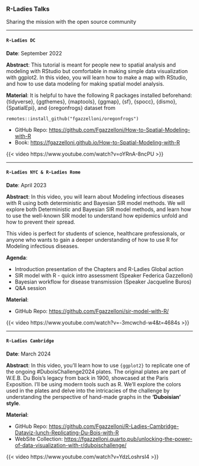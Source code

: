 ### R-Ladies Talks

| Sharing the mission with the open source community

------------------------------------------------------------------------

#### `R-Ladies DC`

**Date**: September 2022

**Abstract**: This tutorial is meant for people new to spatial analysis and modeling with RStudio but comfortable in making simple data visualization with ggplot2. In this video, you will learn how to make a map with RStudio, and how to use data modeling for making spatial model analysis.

**Material**: It is helpful to have the following R packages installed beforehand: {tidyverse}, {ggthemes}, {maptools}, {ggmap}, {sf}, {spocc}, {dismo}, {SpatialEpi}, and {oregonfrogs} dataset from

`remotes::install_github("fgazzelloni/oregonfrogs")`

-   GitHub Repo: <https://github.com/Fgazzelloni/How-to-Spatial-Modeling-with-R>
-   Book: <https://fgazzelloni.github.io/How-to-Spatial-Modeling-with-R>

{{< video https://www.youtube.com/watch?v=oYRnA-8ncPU >}}

------------------------------------------------------------------------

#### `R-Ladies NYC & R-Ladies Rome`

**Date**: April 2023

**Abstract**: In this video, you will learn about Modeling infectious diseases with R using both deterministic and Bayesian SIR model methods. We will explore both Deterministic and Bayesian SIR model methods, and learn how to use the well-known SIR model to understand how epidemics unfold and how to prevent their spread.

This video is perfect for students of science, healthcare professionals, or anyone who wants to gain a deeper understanding of how to use R for Modeling infectious diseases.

**Agenda**:

-   Introduction presentation of the Chapters and R-Ladies Global action
-   SIR model with R - quick intro assessment (Speaker Federica Gazzelloni)
-   Bayesian workflow for disease transmission (Speaker Jacqueline Buros)
-   Q&A session

**Material**:

-   GitHub Repo: <https://github.com/Fgazzelloni/sir-model-with-R/>

{{< video https://www.youtube.com/watch?v=-3mcwchd-w4&t=4684s >}}

------------------------------------------

#### `R-Ladies Cambridge`

**Date**: March 2024

**Abstract**: In this video, you'll learn how to use `{ggplot2}` to replicate one of the ongoing #DuboisChallenge2024 plates. The original plates are part of W.E.B. Du Bois's legacy from back in 1900, showcased at the Paris Exposition. I'll be using modern tools such as R. We'll explore the colors used in the plates and delve into the intricacies of the challenge by understanding the perspective of hand-made graphs in the **'Duboisian' style**.

**Material**:

-   GitHub Repo: <https://github.com/Fgazzelloni/R-Ladies-Cambridge-Dataviz-lunch-Replicating-Du-Bois-with-R>
- WebSite Collection: <https://fgazzelloni.quarto.pub/unlocking-the-power-of-data-visualization-with-r/duboischallenge/>

{{< video https://www.youtube.com/watch?v=YdzLoshrsI4 >}}